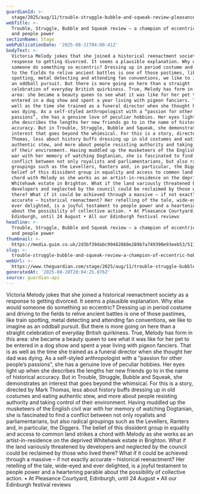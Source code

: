 ```yaml
---
guardianId: >-
  stage/2025/aug/11/trouble-struggle-bubble-and-squeak-review-pleasance-courtyard-edinburgh
webTitle: >-
  Trouble, Struggle, Bubble and Squeak review – a champion of eccentric hobbies
  and people power
sectionName: Stage
webPublicationDate: '2025-08-11T04:00:41Z'
bodyText: >-
  Victoria Melody jokes that she joined a historical reenactment society as a
  response to getting divorced. It seems a plausible explanation. Why else would
  someone do something so eccentric? Dressing up in period costume and driving
  to the fields to relive ancient battles is one of those pastimes, like train
  spotting, metal detecting and attending fan conventions, we like to imagine as
  an oddball pursuit. But there is more going on here than a straight
  celebration of everyday British quirkiness. True, Melody has form in this
  area: she became a beauty queen to see what it was like for her pet to be
  entered in a dog show and spent a year living with pigeon fanciers. That is as
  well as the time she trained as a funeral director when she thought her dad
  was dying. As a self-styled anthropologist with a “passion for other people’s
  passions”, she has a genuine love of peculiar hobbies. Her eyes light up when
  she describes the lengths her new friends go to in the name of historical
  accuracy. But in Trouble, Struggle, Bubble and Squeak, she demonstrates an
  interest that goes beyond the whimsical. For this is a story, directed by Mark
  Thomas, less about history buffs dressing up in old costumes and eating
  authentic stew, and more about people resisting authority and taking control
  of their environment. Having muddled up the musketeers of the English civil
  war with her memory of watching Dogtanian, she is fascinated to find a
  conflict between not only royalists and parliamentarians, but also radical
  groupings such as the Levellers, Ranters and, in particular, the Diggers. The
  belief of this dissident group in equality and access to common land strikes a
  chord with Melody as she works as an artist-in-residence on the deprived
  Whitehawk estate in Brighton. What if the land variously threatened by
  developers and neglected by the council could be reclaimed by those who lived
  there? What if it could be achieved through a massive – if not exactly
  accurate – historical reenactment? Her retelling of the tale, wide-eyed and
  ever delighted, is a joyful testament to people power and a heartening parable
  about the possibility of collective action. • At Pleasance Courtyard,
  Edinburgh, until 24 August • All our Edinburgh festival reviews
headline: >-
  Trouble, Struggle, Bubble and Squeak review – a champion of eccentric hobbies
  and people power
thumbnail: >-
  https://media.guim.co.uk/2d3bf39dabc99482860e289b7a749390e93eeb53/511_0_5108_4087/500.jpg
slug: >-
  trouble-struggle-bubble-and-squeak-review-a-champion-of-eccentric-hobbies-and-people-power
webUrl: >-
  https://www.theguardian.com/stage/2025/aug/11/trouble-struggle-bubble-and-squeak-review-pleasance-courtyard-edinburgh
generatedAt: '2025-08-28T20:04:25.876Z'
source: guardian-api
---
```

Victoria Melody jokes that she joined a historical reenactment society as a response to getting divorced. It seems a plausible explanation. Why else would someone do something so eccentric? Dressing up in period costume and driving to the fields to relive ancient battles is one of those pastimes, like train spotting, metal detecting and attending fan conventions, we like to imagine as an oddball pursuit. But there is more going on here than a straight celebration of everyday British quirkiness. True, Melody has form in this area: she became a beauty queen to see what it was like for her pet to be entered in a dog show and spent a year living with pigeon fanciers. That is as well as the time she trained as a funeral director when she thought her dad was dying. As a self-styled anthropologist with a “passion for other people’s passions”, she has a genuine love of peculiar hobbies. Her eyes light up when she describes the lengths her new friends go to in the name of historical accuracy. But in Trouble, Struggle, Bubble and Squeak, she demonstrates an interest that goes beyond the whimsical. For this is a story, directed by Mark Thomas, less about history buffs dressing up in old costumes and eating authentic stew, and more about people resisting authority and taking control of their environment. Having muddled up the musketeers of the English civil war with her memory of watching Dogtanian, she is fascinated to find a conflict between not only royalists and parliamentarians, but also radical groupings such as the Levellers, Ranters and, in particular, the Diggers. The belief of this dissident group in equality and access to common land strikes a chord with Melody as she works as an artist-in-residence on the deprived Whitehawk estate in Brighton. What if the land variously threatened by developers and neglected by the council could be reclaimed by those who lived there? What if it could be achieved through a massive – if not exactly accurate – historical reenactment? Her retelling of the tale, wide-eyed and ever delighted, is a joyful testament to people power and a heartening parable about the possibility of collective action. • At Pleasance Courtyard, Edinburgh, until 24 August • All our Edinburgh festival reviews
